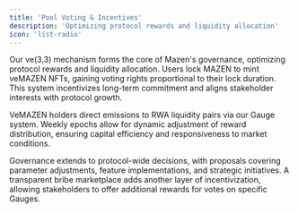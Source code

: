 ```yaml
---
title: 'Pool Voting & Incentives'
description: 'Optimizing protocol rewards and liquidity allocation'
icon: 'list-radio'
---
```


Our ve(3,3) mechanism forms the core of Mazen's governance, optimizing protocol rewards and liquidity allocation. Users lock MAZEN to mint veMAZEN NFTs, gaining voting rights proportional to their lock duration. This system incentivizes long-term commitment and aligns stakeholder interests with protocol growth.

VeMAZEN holders direct emissions to RWA liquidity pairs via our Gauge system. Weekly epochs allow for dynamic adjustment of reward distribution, ensuring capital efficiency and responsiveness to market conditions.

Governance extends to protocol-wide decisions, with proposals covering parameter adjustments, feature implementations, and strategic initiatives. A transparent bribe marketplace adds another layer of incentivization, allowing stakeholders to offer additional rewards for votes on specific Gauges.



